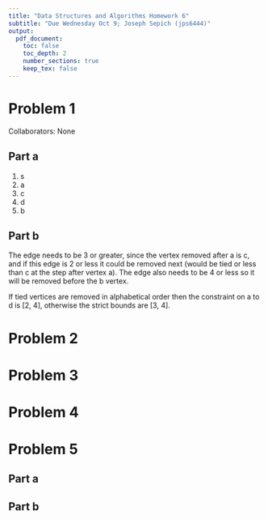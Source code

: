 ```yaml
---
title: "Data Structures and Algorithms Homework 6"
subtitle: "Due Wednesday Oct 9; Joseph Sepich (jps6444)"
output:
  pdf_document:
    toc: false
    toc_depth: 2
    number_sections: true
    keep_tex: false
---
```



# Problem 1

Collaborators: None

## Part a

1. s
2. a
3. c
4. d
5. b

\pagebreak

## Part b

The edge needs to be 3 or greater, since the vertex removed after a is c, and if this edge is 2 or less it could be removed next (would be tied or less than c at the step after vertex a). The edge also needs to be 4 or less so it will be removed before the b vertex.

If tied vertices are removed in alphabetical order then the constraint on a to d is [2, 4], otherwise the strict bounds are [3, 4].

\pagebreak

# Problem 2

\pagebreak

# Problem 3

\pagebreak

# Problem 4

\pagebreak

# Problem 5

## Part a

\pagebreak

## Part b
























